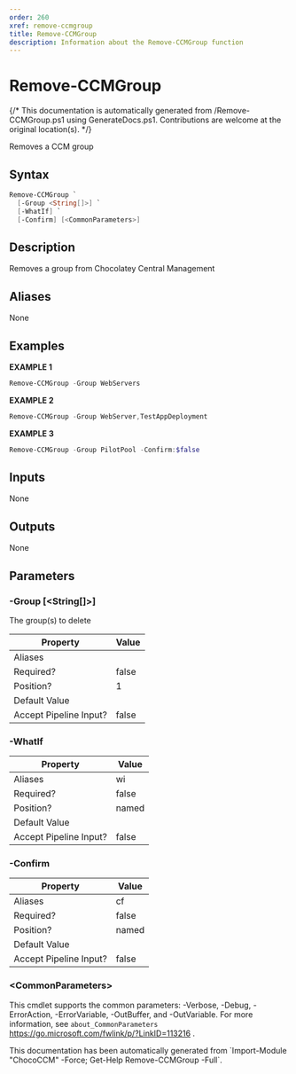 ```yaml
---
order: 260
xref: remove-ccmgroup
title: Remove-CCMGroup
description: Information about the Remove-CCMGroup function
---
```


# Remove-CCMGroup

{/* This documentation is automatically generated from /Remove-CCMGroup.ps1 using GenerateDocs.ps1. Contributions are welcome at the original location(s). */}

Removes a CCM group

## Syntax

```powershell
Remove-CCMGroup `
  [-Group <String[]>] `
  [-WhatIf] `
  [-Confirm] [<CommonParameters>]
```

## Description

Removes a group from Chocolatey Central Management


## Aliases

None

## Examples

 **EXAMPLE 1**

```powershell
Remove-CCMGroup -Group WebServers

```

**EXAMPLE 2**

```powershell
Remove-CCMGroup -Group WebServer,TestAppDeployment

```

**EXAMPLE 3**

```powershell
Remove-CCMGroup -Group PilotPool -Confirm:$false

```

## Inputs

None

## Outputs

None

## Parameters

###  -Group [&lt;String[]&gt;]
The group(s) to delete

Property               | Value
---------------------- | -----
Aliases                |
Required?              | false
Position?              | 1
Default Value          |
Accept Pipeline Input? | false

###  -WhatIf
Property               | Value
---------------------- | -----
Aliases                | wi
Required?              | false
Position?              | named
Default Value          |
Accept Pipeline Input? | false

###  -Confirm
Property               | Value
---------------------- | -----
Aliases                | cf
Required?              | false
Position?              | named
Default Value          |
Accept Pipeline Input? | false

### &lt;CommonParameters&gt;

This cmdlet supports the common parameters: -Verbose, -Debug, -ErrorAction, -ErrorVariable, -OutBuffer, and -OutVariable. For more information, see `about_CommonParameters` https://go.microsoft.com/fwlink/p/?LinkID=113216 .



<Xref title="Function Reference" value="chococcm-functions" />

<Callout type="info">
    This documentation has been automatically generated from `Import-Module "ChocoCCM" -Force; Get-Help Remove-CCMGroup -Full`.
</Callout>

